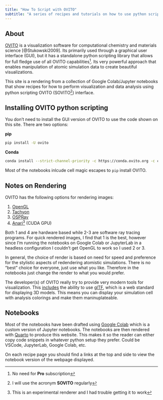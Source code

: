 ```yaml
---
title: "How To Script with OVITO"
subtitle: "A series of recipes and tutorials on how to use python scripting with OVITO"
---
```


## About

[OVITO](https://ovito.org) is a visualization software for computational chemistry and materials science [@Stukowski2009]. Its primarily used through a graphical user interface (GUI), but it has a standalone python scripting library that allows for full fledge use of all OVITO capabilities^[No need for **Pro** subscription]. Its very powerful approach that enables manipulation of atomic simulation data to create beautiful visualizations.

This site is a rendering from a collection of Google Colab/Jupyter notebooks that show recipes for how to perform visualization and data analysis using python scripting OVITO (SOVITO^[I will use the acronym **SOVITO** regularly]) interface.

## Installing OVITO python scripting

You don't need to install the GUI version of OVITO to use the code shown on this site. There are two options:

**pip**
```bash
pip install -U ovito
```

**Conda**
```bash
conda install --strict-channel-priority -c https://conda.ovito.org -c conda-forge ovito=3
```

:::::: {.callout-note}
Most of the notebooks inlcude cell magic escapes to `pip` install OVITO.
:::

## Notes on Rendering

OVITO has the following options for rendering images:

1. [OpenGL](https://www.ovito.org/manual/python/modules/ovito_vis.html#ovito.vis.OpenGLRenderer)
2. [Tachyon](https://www.ovito.org/manual/python/modules/ovito_vis.html#ovito.vis.TachyonRenderer)
3. [OSPRay](https://www.ovito.org/manual/python/modules/ovito_vis.html#ovito.vis.OSPRayRenderer)
4. [Anari^[This is an experimental renderer and I had trouble getting it to work] (CUDA GPU)](https://www.ovito.org/manual/python/modules/ovito_vis.html#ovito.vis.AnariRenderer)

Both 1 and 4 are hardware based while 2-3 are software ray tracing programs. For quick rendered images, I find that 1 is the best, however since I'm running the notebooks on Google Colab or JupyterLab in a headless configuration I couldn't get OpenGL to work so I used 2 or 3. 

In general, the choice of render is based on need for speed and preference for the stylistic aspects of redendering atomistic simulations. There is no "best" choice for everyone, just use what you like. Therefore in the notebooks just change the render to what you would prefer.

::: {.callout-tip}
The developer(s) of OVITO really try to provide very modern tools for visualization. This [includes](https://www.ovito.org/docs/dev/reference/file_formats/output/gltf.html) the ability to use [glTF](https://en.wikipedia.org/wiki/GlTF), which is a web standard for displaying 3D models. This means you can display your simulation cell with analysis colorings and make them maninuplateable.
:::

## Notebooks

Most of the notebooks have been drafted using [Google Colab](https://colab.research.google.com/) which is a custom version of Jupyter notebooks. The notebooks are then rendered with [Quarto](https://quarto.org/) to produce this website. This makes it so the reader can either copy code snippets in whatever python setup they prefer. Could be VSCode, JupyterLab, Google Colab, etc. 

On each recipe page you should find a links at the top and side to view the notebook version of the webpage displayed.